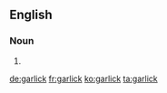 ==English==

===Noun===
{{en-noun}}

# {{archaic spelling of|garlic|lang=en}}

[[de:garlick]]
[[fr:garlick]]
[[ko:garlick]]
[[ta:garlick]]